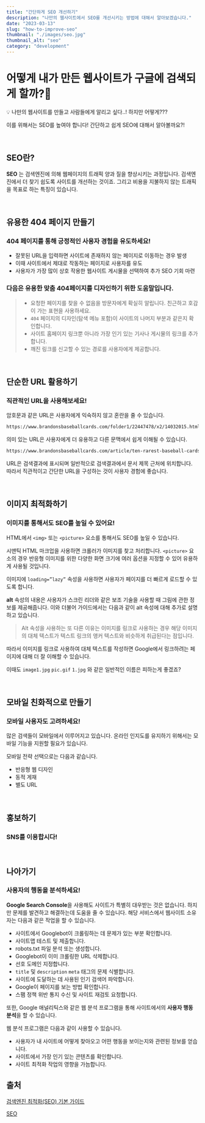 ```yaml
---
title: "간단하게 SEO 개선하기"
description: "나만의 웹사이트에서 SEO를 개선시키는 방법에 대해서 알아보겠습니다."
date: "2023-03-13"
slug: "how-to-improve-seo"
thumbnail: "./images/seo.jpg"
thumbnail_alt: "seo"
category: "development"
---
```


# 어떻게 내가 만든 웹사이트가 구글에 검색되게 할까?🤔

<Callout>
💡 나만의 웹사이트를 만들고 사람들에게 알리고 싶다..! 하지만 어떻게???

이를 위해서는 SEO를 높여야 합니다! 간단하고 쉽게 SEO에 대해서 알아볼까요?!
</Callout>

<br />

## SEO란?
**SEO** 는 검색엔진에 의해 웹페이지의 트래픽 양과 질을 향상시키는 과정입니다. 검색엔진에서 더 찾기 쉽도록 사이트를 개선하는 것이죠.
그리고 비용을 지불하지 않는 트래픽을 목표로 하는 특징이 있습니다.

<br />

## 유용한 404 페이지 만들기

### 404 페이지를 통해 긍정적인 사용자 경험을 유도하세요!

- 잘못된 URL을 입력하면 사이트에 존재하지 않는 페이지로 이동하는 경우 발생
- 이때 사이트에서 제대로 작동하는 페이지로 사용자를 유도
- 사용자가 가장 많이 상호 작용한 웹사이트 게시물을 선택하여 추가 SEO 기회 마련

### 다음은 유용한 맞춤 404페이지를 디자인하기 위한 도움말입니다.

> - 요청한 페이지를 찾을 수 없음을 방문자에게 확실히 알립니다. 친근하고 호감이 가는 표현을 사용하세요.
> - `404` 페이지의 디자인(탐색 메뉴 포함)이 사이트의 나머지 부분과 같은지 확인합니다.
> - 사이트 홈페이지 링크뿐 아니라 가장 인기 있는 기사나 게시물의 링크를 추가합니다.
> - 깨진 링크를 신고할 수 있는 경로를 사용자에게 제공합니다.

<br />

## 단순한 URL 활용하기

### 직관적인 URL을 사용해보세요!

암호문과 같은 URL은 사용자에게 익숙하지 않고 혼란을 줄 수 있습니다.

```html
https://www.brandonsbaseballcards.com/folder1/22447478/x2/14032015.html
```

의미 있는 URL은 사용자에게 더 유용하고 다른 문맥에서 쉽게 이해될 수 있습니다.

```html
https://www.brandonsbaseballcards.com/article/ten-rarest-baseball-cards.html
```

URL은 검색결과에 표시되며 일반적으로 검색결과에서 문서 제목 근처에 위치합니다. 따라서 직관적이고 간단한 URL을 구성하는 것이 사용자 경험에 좋습니다.

<br />

## 이미지 최적화하기

### 이미지를 통해서도 SEO를 높일 수 있어요!

HTML에서 `<img>` 또는 `<picture>` 요소를 통해서도 SEO를 높일 수 있습니다.

시맨틱 HTML 마크업을 사용하면 크롤러가 이미지를 찾고 처리합니다. `<picture>` 요소의 경우 반응형 이미지를 위한 다양한 화면 크기에 여러 옵션을 지정할 수 있어 유용하게 사용될 것입니다.

이미지에 `loading=”lazy”` 속성을 사용하면 사용자가 페이지를 더 빠르게 로드할 수 있도록 합니다.

**alt** 속성의 내용은 사용자가 스크린 리더와 같은 보조 기술을 사용할 때 그림에 관한 정보를 제공해줍니다. 이와 더불어 가이드에서는 다음과 같이 alt 속성에 대해 추가로 설명하고 있습니다.

> Alt 속성을 사용하는 또 다른 이유는 이미지를 링크로 사용하는 경우 해당 이미지의 대체 텍스트가 텍스트 링크의 앵커 텍스트와 비슷하게 취급된다는 점입니다.

따라서 이미지를 링크로 사용하여 대체 텍스트를 작성하면 Google에서 링크하려는 페이지에 대해 더 잘 이해할 수 있습니다.

이때도 `image1.jpg` `pic.gif` `1.jpg` 와 같은 일반적인 이름은 피하는게 좋겠죠?

<br />

## 모바일 친화적으로 만들기

### 모바일 사용자도 고려하세요!

많은 검색들이 모바일에서 이루어지고 있습니다. 온라인 인지도를 유지하기 위해서는 모바일 기능을 지원할 필요가 있습니다.

모바일 전략 선택으로는 다음과 같습니다.
- 반응형 웹 디자인
- 동적 게재
- 별도 URL

<br />

## 홍보하기

### SNS를 이용합시다!

<br />

## 나아가기

### 사용자의 행동을 분석하세요!

**Google Search Console**을 사용해도 사이트가 특별히 대우받는 것은 없습니다. 하지만 문제를 발견하고 해결하는데 도움을 줄 수 있습니다. 해당 서비스에서 웹사이트 소유자는 다음과 같은 작업을 할 수 있습니다.

- 사이트에서 Googlebot이 크롤링하는 데 문제가 있는 부분 확인합니다.
- 사이트맵 테스트 및 제출합니다.
- robots.txt 파일 분석 또는 생성합니다.
- Googlebot이 이미 크롤링한 URL 삭제합니다.
- 선호 도메인 지정합니다.
- `title` 및 `description` `meta` 태그의 문제 식별합니다.
- 사이트에 도달하는 데 사용된 인기 검색어 파악합니다.
- Google이 페이지를 보는 방법 확인합니다.
- 스팸 정책 위반 통지 수신 및 사이트 재검토 요청합니다.

또한, Google 애널리틱스와 같은 웹 분석 프로그램을 통해 사이트에서의 **사용자 행동 분석**을 할 수 있습니다.

웹 분석 프로그램은 다음과 같이 사용할 수 있습니다.

- 사용자가 내 사이트에 어떻게 찾아오고 어떤 행동을 보이는지와 관련된 정보를 얻습니다.
- 사이트에서 가장 인기 있는 콘텐츠를 확인합니다.
- 사이트 최적화 작업의 영향을 가늠합니다.

## 출처

[검색엔진 최적화(SEO) 기본 가이드](https://developers.google.com/search/docs/fundamentals/seo-starter-guide?hl=ko)

[SEO](https://developer.mozilla.org/ko/docs/Glossary/SEO)
